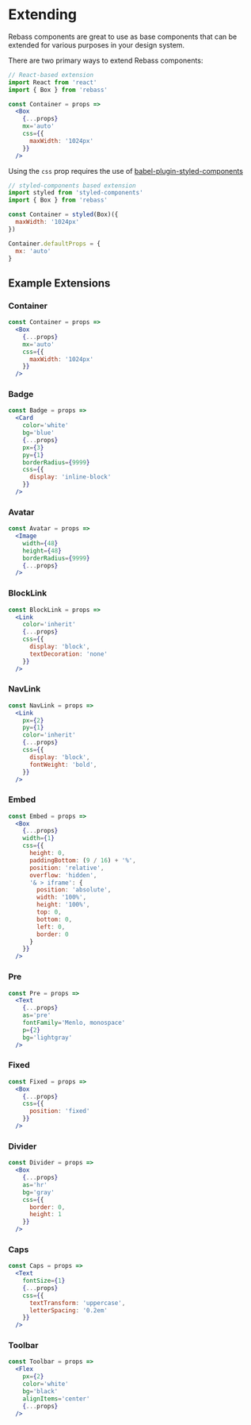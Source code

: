 

# Extending

Rebass components are great to use as base components that can be extended for various purposes in your design system.

There are two primary ways to extend Rebass components:

```jsx
// React-based extension
import React from 'react'
import { Box } from 'rebass'

const Container = props =>
  <Box
    {...props}
    mx='auto'
    css={{
      maxWidth: '1024px'
    }}
  />
```

Using the `css` prop requires the use of [babel-plugin-styled-components][]

```js
// styled-components based extension
import styled from 'styled-components'
import { Box } from 'rebass'

const Container = styled(Box)({
  maxWidth: '1024px'
})

Container.defaultProps = {
  mx: 'auto'
}
```

## Example Extensions

### Container

```jsx
const Container = props =>
  <Box
    {...props}
    mx='auto'
    css={{
      maxWidth: '1024px'
    }}
  />
```

### Badge

```jsx
const Badge = props =>
  <Card
    color='white'
    bg='blue'
    {...props}
    px={3}
    py={1}
    borderRadius={9999}
    css={{
      display: 'inline-block'
    }}
  />
```

### Avatar

```jsx
const Avatar = props =>
  <Image
    width={48}
    height={48}
    borderRadius={9999}
    {...props}
  />
```

### BlockLink

```jsx
const BlockLink = props =>
  <Link
    color='inherit'
    {...props}
    css={{
      display: 'block',
      textDecoration: 'none'
    }}
  />
```

### NavLink

```jsx
const NavLink = props =>
  <Link
    px={2}
    py={1}
    color='inherit'
    {...props}
    css={{
      display: 'block',
      fontWeight: 'bold',
    }}
  />
```

### Embed

```jsx
const Embed = props =>
  <Box
    {...props}
    width={1}
    css={{
      height: 0,
      paddingBottom: (9 / 16) + '%',
      position: 'relative',
      overflow: 'hidden',
      '& > iframe': {
        position: 'absolute',
        width: '100%',
        height: '100%',
        top: 0,
        bottom: 0,
        left: 0,
        border: 0
      }
    }}
  />
```

### Pre

```jsx
const Pre = props =>
  <Text
    {...props}
    as='pre'
    fontFamily='Menlo, monospace'
    p={2}
    bg='lightgray'
  />
```

### Fixed

```jsx
const Fixed = props =>
  <Box
    {...props}
    css={{
      position: 'fixed'
    }}
  />
```

### Divider


```jsx
const Divider = props =>
  <Box
    {...props}
    as='hr'
    bg='gray'
    css={{
      border: 0,
      height: 1
    }}
  />
```

### Caps

```jsx
const Caps = props =>
  <Text
    fontSize={1}
    {...props}
    css={{
      textTransform: 'uppercase',
      letterSpacing: '0.2em'
    }}
  />
```

### Toolbar

```jsx
const Toolbar = props =>
  <Flex
    px={2}
    color='white'
    bg='black'
    alignItems='center'
    {...props}
  />
```

[babel-plugin-styled-components]: https://www.styled-components.com/docs/api#css-prop
